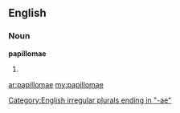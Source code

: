 ==English==

===Noun===
'''papillomae'''

# {{plural of|[[papilloma]]}}

[[Category:English irregular plurals ending in "-ae"]]

[[ar:papillomae]]
[[my:papillomae]]